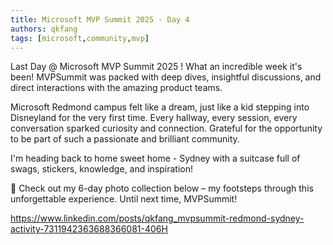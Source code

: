 ```yaml
---
title: Microsoft MVP Summit 2025 - Day 4
authors: qkfang
tags: [microsoft,community,mvp]
---
```


Last Day @ Microsoft MVP Summit 2025 ! What an incredible week it's been! MVPSummit was packed with deep dives, insightful discussions, and direct interactions with the amazing product teams. 

Microsoft Redmond campus felt like a dream, just like a kid stepping into Disneyland for the very first time. Every hallway, every session, every conversation sparked curiosity and connection. Grateful for the opportunity to be part of such a passionate and brilliant community.

I'm heading back to home sweet home - Sydney with a suitcase full of swags, stickers, knowledge, and inspiration!

📸 Check out my 6-day photo collection below – my footsteps through this unforgettable experience. Until next time, MVPSummit!

https://www.linkedin.com/posts/qkfang_mvpsummit-redmond-sydney-activity-7311942363688366081-406H




